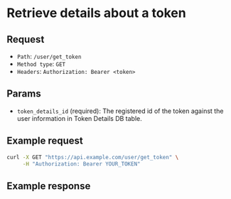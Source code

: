 
# Retrieve details about a token

## Request

- `Path`: `/user/get_token`
- `Method type`: `GET`
- `Headers`: `Authorization: Bearer <token>`

## Params

- `token_details_id` (required): The registered id of the token against the user information in Token Details DB table.

## Example request

```bash
curl -X GET "https://api.example.com/user/get_token" \
     -H "Authorization: Bearer YOUR_TOKEN"
```

## Example response

```json
